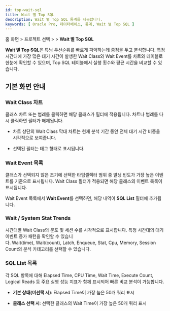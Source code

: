 ```yaml
---
id: top-wait-sql
title: Wait 별 Top SQL
description: Wait 별 Top SQL 통계를 제공합니다. 
keywords: [ Oracle Pro, 데이터베이스, 통계, Wait 별 Top SQL ]
---
```


홈 화면 &gt; 프로젝트 선택 &gt; <Cmdname sid="side_statistics" className="uitext" /> &gt; **Wait 별 Top SQL**

**Wait 별 Top SQL**은 튜닝 우선순위를 빠르게 파악하는데 중점을 두고 분석합니다. 특정 시간대에 가장 많은 대기 시간이 발생한 Wait Class와 Wait Event를 차트와 테이블로 한눈에 확인할 수 있으며, Top SQL 테이블에서 실행 횟수와 평균 시간을 비교할 수 있습니다.

## 기본 화면 안내

<ImgLang img="db-top-wait-sql.png" desc="top wait sql" />

### Wait Class 차트

클래스 차트 또는 범레를 클릭하면 해당 클래스가 필터에 적용됩니다. 차트나 범례를 다시 클릭하면 필터가 해제됩니다.

- 차트 상단의 Wait Class 막대 차트는 현재 분석 기간 동안 전체 대기 시간 비중을 시각적으로 보여줍니다.

- 선택된 필터는 태그 형태로 표시됩니다.

### Wait Event 목록

클래스가 선택되지 않은 초기에 선택한 타임셀렉터 범위 중 발생 빈도가 가장 높은 이벤트를 기준으로 표시됩니다. Wait Class 필터가 적용되면 해당 클래스의 이벤트 목록이 표시됩니다.

Wait Event 목록에서 **Wait Event**를 선택하면, 해당 내역이 **SQL List** 필터에 추가됩니다.

### Wait / System Stat Trends

시간대별 Wait Class의 분포 및 세션 수를 시각적으로 표시합니다. 특정 시간대의 대기 이벤트 증가 패턴을 확인할 수 있습니다. Wait(time), Wait(count), Latch, Enqueue, Stat, Cpu, Memory, Session Count의 분석 카테고리를 선택할 수 있습니다.

### SQL List 목록

각 SQL 항목에 대해 Elapsed Time, CPU Time, Wait Time, Execute Count, Logical Reads 등 주요 실행 성능 지표가 함께 표시되어 빠른 비교 분석이 가능합니다.

- **기본 상태(미선택 시)**: Elapsed Time이 가장 높은 50개 쿼리 표시

- **클래스 선택 시**: 선택한 클래스의 Wait Time이 가장 높은 50개 쿼리 표시